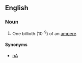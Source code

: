 ==English==

===Noun===
{{en-noun}}
# One billioth (10<sup>-9</sup>) of an [[ampere]].

====Synonyms====
*[[nA]]